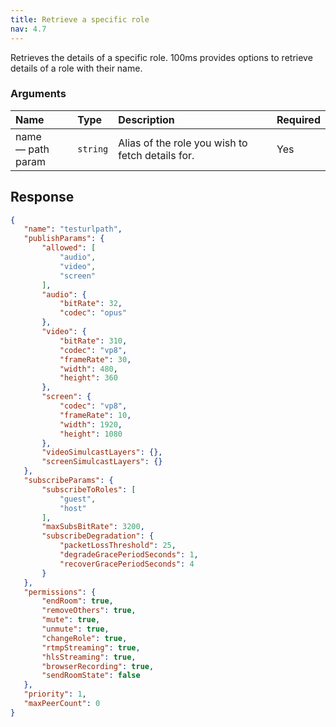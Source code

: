 ```yaml
---
title: Retrieve a specific role
nav: 4.7
---
```


Retrieves the details of a specific role. 100ms provides options to retrieve details of a role with their name.

<GetRequest title="https://api.100ms.live/v2/templates/<template_id>/roles/<role_name>" />

### Arguments

| Name                    | Type     | Description                                      | Required |
| :---------------------- | :------- | :----------------------------------------------- | :------- |
| name <br/> — path param | `string` | Alias of the role you wish to fetch details for. | Yes      |

## Response

```json
{
   "name": "testurlpath",
   "publishParams": {
       "allowed": [
           "audio",
           "video",
           "screen"
       ],
       "audio": {
           "bitRate": 32,
           "codec": "opus"
       },
       "video": {
           "bitRate": 310,
           "codec": "vp8",
           "frameRate": 30,
           "width": 480,
           "height": 360
       },
       "screen": {
           "codec": "vp8",
           "frameRate": 10,
           "width": 1920,
           "height": 1080
       },
       "videoSimulcastLayers": {},
       "screenSimulcastLayers": {}
   },
   "subscribeParams": {
       "subscribeToRoles": [
           "guest",
           "host"
       ],
       "maxSubsBitRate": 3200,
       "subscribeDegradation": {
           "packetLossThreshold": 25,
           "degradeGracePeriodSeconds": 1,
           "recoverGracePeriodSeconds": 4
       }
   },
   "permissions": {
       "endRoom": true,
       "removeOthers": true,
       "mute": true,
       "unmute": true,
       "changeRole": true,
       "rtmpStreaming": true,
       "hlsStreaming": true,
       "browserRecording": true,
       "sendRoomState": false
   },
   "priority": 1,
   "maxPeerCount": 0
}
```
